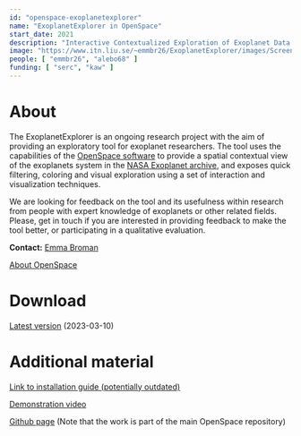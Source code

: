 ```yaml
---
id: "openspace-exoplanetexplorer"
name: "ExoplanetExplorer in OpenSpace"
start_date: 2021
description: "Interactive Contextualized Exploration of Exoplanet Data for Experts"
image: "https://www.itn.liu.se/~emmbr26/ExoplanetExplorer/images/Screenshot_2022-09-30_twocolors_bothviews.png"
people: [ "emmbr26", "alebo68" ]
funding: [ "serc", "kaw" ]
---
```


# About
The ExoplanetExplorer is an ongoing research project with the aim of providing an exploratory tool for exoplanet researchers.
The tool uses the capabilities of the [OpenSpace software](https://www.openspaceproject.com/) to provide a spatial contextual view of the exoplanets system in the [NASA Exoplanet archive](https://exoplanetarchive.ipac.caltech.edu/), and exposes quick filtering, coloring and visual exploration using a set of interaction and visualization techniques.

We are looking for feedback on the tool and its usefulness within research from people with expert knowledge of exoplanets or other related fields.
Please, get in touch if you are interested in providing feedback to make the tool better, or participating in a qualitative evaluation.

**Contact:** [Emma Broman](/personnel/emmbr26/)

[About OpenSpace](https://www.openspaceproject.com/)

# Download

[Latest version](https://data.openspaceproject.com/release/ExoplanetExplorer/2023-03-10/OpenSpace_ExoExplorer.zip) (2023-03-10)

# Additional material 
[Link to installation guide (potentially outdated)](https://www.itn.liu.se/~emmbr26/ExoplanetExplorer/2022-09-21/Guide.pdf)

[Demonstration video](https://data.openspaceproject.com/release/ExoplanetExplorer/misc/demo_video.mov)

[Github page](https://github.com/OpenSpace/OpenSpace/tree/project/exoplanet-explorer) (Note that the work is part of the main OpenSpace repository)
